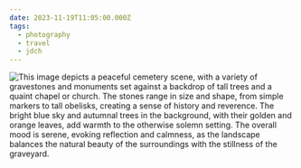 ```yaml
---
date: 2023-11-19T11:05:00.000Z
tags:
  - photography
  - travel
  - jdch
---
```

![This image depicts a peaceful cemetery scene, with a variety of gravestones and monuments set against a backdrop of tall trees and a quaint chapel or church. The stones range in size and shape, from simple markers to tall obelisks, creating a sense of history and reverence. The bright blue sky and autumnal trees in the background, with their golden and orange leaves, add warmth to the otherwise solemn setting. The overall mood is serene, evoking reflection and calmness, as the landscape balances the natural beauty of the surroundings with the stillness of the graveyard.](/assets/photos/20231119-IMG_7992.jpg)